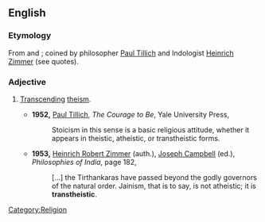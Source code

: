 {{rfc|see [[Wiktionary:Quotations]]}}
==English==
{{wikipedia|transtheistic}}
===Etymology===
From {{term|trans-}} and {{term|theistic}}; coined by philosopher [[w:Paul Tillich|Paul Tillich]] and Indologist [[w:Heinrich Zimmer|Heinrich Zimmer]] (see quotes).

===Adjective===
{{en-adj}}

# {{context|of a belief system}} [[transcend|Transcending]] [[theism]].
#* '''1952,''' [[w:Paul Tillich|Paul Tillich]], ''The Courage to Be'', Yale University Press,
#*: Stoicism in this sense is a basic religious attitude, whether it appears in theistic, atheistic, or transtheistic forms.
#* '''1953,''' [[w:Heinrich Robert Zimmer|Heinrich Robert Zimmer]] (auth.), [[w:Joseph Campbell|Joseph Campbell]] (ed.), ''Philosophies of India'', page 182,
#*: […] the Tirthankaras have passed beyond the godly governors of the natural order. Jainism, that is to say, is not atheistic; it is '''transtheistic'''.

[[Category:Religion]]